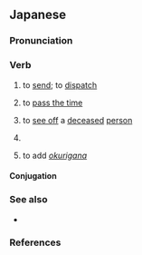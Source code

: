 ==Japanese==
{{ja-kanjitab|おく|sort=おくる|yomi=kun}}

===Pronunciation===
{{ja-pron|おくる|acc=0|acc_ref=DJR|yomi=k}}
{{ja-ojad}}

===Verb===
{{ja-verb|おくる|type=1|tr=trans}}

# to [[send]]; to [[dispatch]]
#: {{ja-usex|メール を '''送る'''|メール を '''おくる'''|to '''send''' an email}}
# to [[pass the time]]
#: {{ja-usex|日常生活を'''送る'''|にちじょう せいかつ を '''おくる'''|to '''lead''' an everyday life}}
# to [[see off]] a [[deceased]] [[person]]
# {{rfdef|ja}}
#: {{ja-usex|[[コマ送り|コマ'''送り''']]|コマ'''おくり'''|frame-by-frame playback}}
#: {{ja-usex|[[早送り|早'''送り''']]|はや'''おくり'''|fast-forward}}
# {{lb|ja|linguistics}} to add ''[[okurigana]]''

====Conjugation====
{{ja-go-ru|おく}}

===See also===
* {{ja-r|贈る|おくる}}

===References===
<references/>